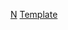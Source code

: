 {{Football manager history
|name=諾域治領隊
|teamname=诺维奇城足球俱乐部
|title=-{zh-hans:诺维奇城;zh-hk:諾域治;zh-tw:諾維奇城;}-
|state   = {{{state|}}}
<!--|managerlist=List of Norwich City F.C. managers-->
|bgcolor=yellow
|textcolor=green
|bordercolor=green
|check=no
|list =
[[約翰·鮑曼 (足球運動員)|鮑曼]] 1905 to 07
[[占士·麥克尤恩|麥克尤恩]] 1907 to 08
[[阿瑟·特纳|特纳]] 1909 to 10
[[貝特·史坦菲爾德|史坦菲爾德]] 1910 to 15
[[法蘭·巴克利|巴克利]] 1919 to 20
[[查理·奧海根|奧海根]] 1920 to 21
[[艾伯特·高斯奈|高斯奈]] 1921 to 26
[[貝特·史坦菲爾德|史坦菲爾德]] 1926
[[西爾·波特|波特]] 1926 to 29
[[占士·克爾|克爾]] 1929 to 33
[[湯姆·柏加|柏加]] 1933 to 37
[[鮑勃·楊|楊]] 1937 to 38
[[吉米·禾厄爾|禾厄爾]] 1939
[[鮑勃·楊|楊]] 1939 to 45
[[杜積·洛奇赫德|洛奇赫德]] 1945 to 46
[[西里爾·施皮爾斯|施皮爾斯]] 1946 to 47
[[杜積·洛奇赫德|洛奇赫德]] 1947 to 50
[[諾曼·洛|洛]] 1950 to 55
[[湯姆·柏加|柏加]] 1955 to 57
[[阿奇·麥考利|麥考利]] 1957 to 61
[[威利·里德|里德]] 1961 to 62
[[喬治·斯文丁|斯文丁]] 1962
[[羅恩·阿什曼|阿什曼]] 1962 to 1966
[[洛爾·摩根|摩根]] 1963 to 69
[[羅恩·桑德斯|桑德斯]] 1969 to 73
[[約翰·彭德|彭德]] 1973 to 80
[[肯·布朗|布朗]] 1980 to 87
[[戴夫·斯特林格|斯特林格]] 1987 to 92
[[大衛·威廉斯|威廉斯]] 1992
[[麥克·獲加|獲加]] 1992 to 94
[[約翰·狄漢|狄漢]] 1994 to 95
[[馬田·奧尼爾|奧尼爾]] 1995
[[保羅·富蘭克林|富蘭克林]] 1995
[[加里·麥格森|麥格森]] 1995 to 96
[[邁克·沃克|沃克]] 1996 to 98
[[布魯斯·里奧克|里奧克]] 1998 to 2000
[[布賴恩·哈密爾頓|哈密爾頓]] 2000
[[奈傑爾·沃辛頓|沃辛頓]] 2000 to 06
[[馬丁·亨特|亨特]] 2006
[[彼得·格蘭特|格蘭特]] 2006 to 07
[[吉姆·達菲|達菲]] 2007
[[格伦·罗德尔|-{zh-hans:罗德尔;zh-hk:路達;zh-tw:羅德爾;}-]] 2007 to 09
[[布賴恩·岡恩|岡恩]] 2009
[[伊恩·巴特沃斯|巴特沃斯]] 2009
[[保罗·兰伯特|-{zh-hans:兰伯特; zh-hk:林拔; zh-tw:蘭伯特}-]] 2009 to 12
[[克里斯·休顿|-{zh-hans:休顿;zh-hk:曉頓;}-]] 2012 to 14
[[尼爾·阿當斯|阿當斯]] 2014 to 15
[[阿莱斯·尼尔|尼尔]] 2015 to 17
[[阿兰·埃尔文|-{zh-hans:埃尔文; zh-hk:艾雲;}-]]<sup>c</sup> 2017
{{le|丹尼爾·法基|Daniel Farke|法基}} 2017 to 21
[[迪恩·史密斯|-{zh-hans:史密斯; zh-hk:史密夫;}-]] 2021
|note = <small>(c) = [[看守領隊]]</small>
}}<noinclude>
[[Category:英格蘭足球俱樂部領隊導航模板|N]]
[[Category:诺里奇城足球俱乐部|Template]]	
</noinclude>